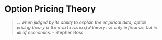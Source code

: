 # __Option Pricing Theory__


> _... when judged by its ability to explain the empirical data, option pricing theory is the most successful theory not only in finance, but in all of economics._ -- Stephen Ross
